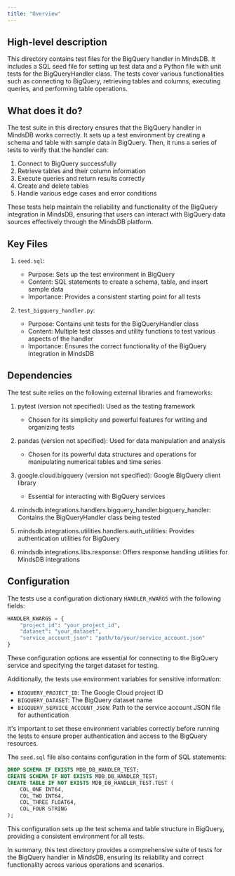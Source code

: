 ```yaml
---
title: "Overview"
---
```


## High-level description
This directory contains test files for the BigQuery handler in MindsDB. It includes a SQL seed file for setting up test data and a Python file with unit tests for the BigQueryHandler class. The tests cover various functionalities such as connecting to BigQuery, retrieving tables and columns, executing queries, and performing table operations.

## What does it do?
The test suite in this directory ensures that the BigQuery handler in MindsDB works correctly. It sets up a test environment by creating a schema and table with sample data in BigQuery. Then, it runs a series of tests to verify that the handler can:

1. Connect to BigQuery successfully
2. Retrieve tables and their column information
3. Execute queries and return results correctly
4. Create and delete tables
5. Handle various edge cases and error conditions

These tests help maintain the reliability and functionality of the BigQuery integration in MindsDB, ensuring that users can interact with BigQuery data sources effectively through the MindsDB platform.

## Key Files

1. `seed.sql`:
   - Purpose: Sets up the test environment in BigQuery
   - Content: SQL statements to create a schema, table, and insert sample data
   - Importance: Provides a consistent starting point for all tests

2. `test_bigquery_handler.py`:
   - Purpose: Contains unit tests for the BigQueryHandler class
   - Content: Multiple test classes and utility functions to test various aspects of the handler
   - Importance: Ensures the correct functionality of the BigQuery integration in MindsDB

## Dependencies
The test suite relies on the following external libraries and frameworks:

1. pytest (version not specified): Used as the testing framework
   - Chosen for its simplicity and powerful features for writing and organizing tests

2. pandas (version not specified): Used for data manipulation and analysis
   - Chosen for its powerful data structures and operations for manipulating numerical tables and time series

3. google.cloud.bigquery (version not specified): Google BigQuery client library
   - Essential for interacting with BigQuery services

4. mindsdb.integrations.handlers.bigquery_handler.bigquery_handler: Contains the BigQueryHandler class being tested

5. mindsdb.integrations.utilities.handlers.auth_utilities: Provides authentication utilities for BigQuery

6. mindsdb.integrations.libs.response: Offers response handling utilities for MindsDB integrations

## Configuration
The tests use a configuration dictionary `HANDLER_KWARGS` with the following fields:

```python
HANDLER_KWARGS = {
    "project_id": "your_project_id",
    "dataset": "your_dataset",
    "service_account_json": "path/to/your/service_account.json"
}
```

These configuration options are essential for connecting to the BigQuery service and specifying the target dataset for testing.

Additionally, the tests use environment variables for sensitive information:

- `BIGQUERY_PROJECT_ID`: The Google Cloud project ID
- `BIGQUERY_DATASET`: The BigQuery dataset name
- `BIGQUERY_SERVICE_ACCOUNT_JSON`: Path to the service account JSON file for authentication

It's important to set these environment variables correctly before running the tests to ensure proper authentication and access to the BigQuery resources.

The `seed.sql` file also contains configuration in the form of SQL statements:

```sql
DROP SCHEMA IF EXISTS MDB_DB_HANDLER_TEST;
CREATE SCHEMA IF NOT EXISTS MDB_DB_HANDLER_TEST;
CREATE TABLE IF NOT EXISTS MDB_DB_HANDLER_TEST.TEST (
    COL_ONE INT64,
    COL_TWO INT64,
    COL_THREE FLOAT64,
    COL_FOUR STRING
);
```

This configuration sets up the test schema and table structure in BigQuery, providing a consistent environment for all tests.

In summary, this test directory provides a comprehensive suite of tests for the BigQuery handler in MindsDB, ensuring its reliability and correct functionality across various operations and scenarios.